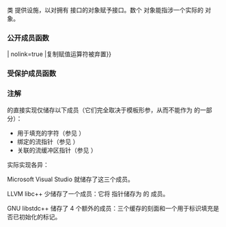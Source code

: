 {{cpp/title|basic_ios}}
{{cpp/io/basic_ios/navbar}}
{{ddcl|header=ios|1=
template&lt;
    class CharT,
    class Traits = std::char_traits&lt;CharT&gt;
&gt; class basic_ios
    : public std::ios_base
}}

类 {{tt|std::basic_ios}} 提供设施，以对拥有 {{lc|std::basic_streambuf}} 接口的对象赋予接口。数个 {{tt|std::basic_ios}} 对象能指涉一个实际的 {{tt|std::basic_streambuf}} 对象。

{{inheritance diagram/std-basic_ios}}

{{cpp/basic char typedefs|ios}}

{{cpp/io/member types}}

===公开成员函数===
{{dsc begin}}
{{dsc inc | cpp/io/basic_ios/dsc constructor}}
{{dsc inc | cpp/io/basic_ios/dsc destructor}}
{{dsc mem fun | operator{{=}} | nolink=true |复制赋值运算符被弃置}}

{{dsc h2 | 状态函数 }}
{{dsc inc | cpp/io/basic_ios/dsc good}}
{{dsc inc | cpp/io/basic_ios/dsc eof}}
{{dsc inc | cpp/io/basic_ios/dsc fail}}
{{dsc inc | cpp/io/basic_ios/dsc bad}}
{{dsc inc | cpp/io/basic_ios/dsc operator!}}
{{dsc inc | cpp/io/basic_ios/dsc operator bool}}
{{dsc inc | cpp/io/basic_ios/dsc rdstate}}
{{dsc inc | cpp/io/basic_ios/dsc setstate}}
{{dsc inc | cpp/io/basic_ios/dsc clear}}

{{dsc h2 | 格式化 }}
{{dsc inc | cpp/io/basic_ios/dsc copyfmt}}
{{dsc inc | cpp/io/basic_ios/dsc fill}}

{{dsc h2 | 杂项 }}
{{dsc inc | cpp/io/basic_ios/dsc exceptions}}
{{dsc inc | cpp/io/basic_ios/dsc imbue}}
{{dsc inc | cpp/io/basic_ios/dsc rdbuf}}
{{dsc inc | cpp/io/basic_ios/dsc tie}}
{{dsc inc | cpp/io/basic_ios/dsc narrow}}
{{dsc inc | cpp/io/basic_ios/dsc widen}}
{{dsc end}}

===受保护成员函数===
{{dsc begin}}
{{dsc inc | cpp/io/basic_ios/dsc init}}
{{dsc inc | cpp/io/basic_ios/dsc move}}
{{dsc inc | cpp/io/basic_ios/dsc swap}}
{{dsc inc | cpp/io/basic_ios/dsc set_rdbuf}}
{{dsc end}}

{{cpp/io/ios_base/inherit}}

===注解===
{{tt|std::basic_ios}} 的直接实现仅储存以下成员（它们完全取决于模板形参，从而不能作为 {{lc|std::ios_base}} 的一部分）：
* 用于填充的字符（参见 {{rlt|fill|fill()}}）
* 绑定的流指针（参见 {{rlt|tie|tie()}}）
* 关联的流缓冲区指针（参见 {{rlt|rdbuf|rdbuf()}}）

实际实现各异：

Microsoft Visual Studio 就储存了这三个成员。

LLVM libc++ 少储存了一个成员：它将 {{tt|rdbuf}} 指针储存为 {{tt|ios_base}} 的 {{c/core|void*}} 成员。

GNU libstdc++ 储存了 4 个额外的成员：三个缓存的刻面和一个用于标识填充是否已初始化的标记。

{{langlinks|de|en|es|fr|it|ja|pt|ru}}